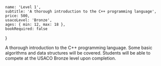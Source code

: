 	name: 'Level 1',
	subtitle: 'A thorough introduction to the C++ programming language',
	price: 500,
	usacoLevel: 'Bronze',
	ages: { min: 12, max: 18 },
	bookRequired: false
}

A thorough introduction to the C++ programming language. Some basic algorithms and data structures will be covered. Students will be able to compete at the USACO Bronze level upon completion.
